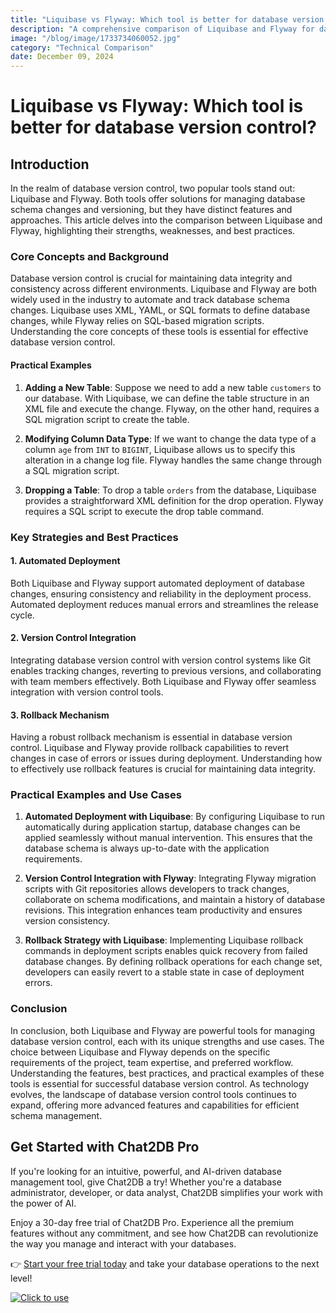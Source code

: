 ```yaml
---
title: "Liquibase vs Flyway: Which tool is better for database version control?"
description: "A comprehensive comparison of Liquibase and Flyway for database version control, exploring their features, advantages, and best practices."
image: "/blog/image/1733734060052.jpg"
category: "Technical Comparison"
date: December 09, 2024
---
```


# Liquibase vs Flyway: Which tool is better for database version control?

## Introduction

In the realm of database version control, two popular tools stand out: Liquibase and Flyway. Both tools offer solutions for managing database schema changes and versioning, but they have distinct features and approaches. This article delves into the comparison between Liquibase and Flyway, highlighting their strengths, weaknesses, and best practices.

### Core Concepts and Background

Database version control is crucial for maintaining data integrity and consistency across different environments. Liquibase and Flyway are both widely used in the industry to automate and track database schema changes. Liquibase uses XML, YAML, or SQL formats to define database changes, while Flyway relies on SQL-based migration scripts. Understanding the core concepts of these tools is essential for effective database version control.

#### Practical Examples

1. **Adding a New Table**: Suppose we need to add a new table `customers` to our database. With Liquibase, we can define the table structure in an XML file and execute the change. Flyway, on the other hand, requires a SQL migration script to create the table.

2. **Modifying Column Data Type**: If we want to change the data type of a column `age` from `INT` to `BIGINT`, Liquibase allows us to specify this alteration in a change log file. Flyway handles the same change through a SQL migration script.

3. **Dropping a Table**: To drop a table `orders` from the database, Liquibase provides a straightforward XML definition for the drop operation. Flyway requires a SQL script to execute the drop table command.

### Key Strategies and Best Practices

#### 1. Automated Deployment

Both Liquibase and Flyway support automated deployment of database changes, ensuring consistency and reliability in the deployment process. Automated deployment reduces manual errors and streamlines the release cycle.

#### 2. Version Control Integration

Integrating database version control with version control systems like Git enables tracking changes, reverting to previous versions, and collaborating with team members effectively. Both Liquibase and Flyway offer seamless integration with version control tools.

#### 3. Rollback Mechanism

Having a robust rollback mechanism is essential in database version control. Liquibase and Flyway provide rollback capabilities to revert changes in case of errors or issues during deployment. Understanding how to effectively use rollback features is crucial for maintaining data integrity.

### Practical Examples and Use Cases

1. **Automated Deployment with Liquibase**: By configuring Liquibase to run automatically during application startup, database changes can be applied seamlessly without manual intervention. This ensures that the database schema is always up-to-date with the application requirements.

2. **Version Control Integration with Flyway**: Integrating Flyway migration scripts with Git repositories allows developers to track changes, collaborate on schema modifications, and maintain a history of database revisions. This integration enhances team productivity and ensures version consistency.

3. **Rollback Strategy with Liquibase**: Implementing Liquibase rollback commands in deployment scripts enables quick recovery from failed database changes. By defining rollback operations for each change set, developers can easily revert to a stable state in case of deployment errors.

### Conclusion

In conclusion, both Liquibase and Flyway are powerful tools for managing database version control, each with its unique strengths and use cases. The choice between Liquibase and Flyway depends on the specific requirements of the project, team expertise, and preferred workflow. Understanding the features, best practices, and practical examples of these tools is essential for successful database version control. As technology evolves, the landscape of database version control tools continues to expand, offering more advanced features and capabilities for efficient schema management.

## Get Started with Chat2DB Pro

If you're looking for an intuitive, powerful, and AI-driven database management tool, give Chat2DB a try! Whether you're a database administrator, developer, or data analyst, Chat2DB simplifies your work with the power of AI.

Enjoy a 30-day free trial of Chat2DB Pro. Experience all the premium features without any commitment, and see how Chat2DB can revolutionize the way you manage and interact with your databases.

👉 [Start your free trial today](https://chat2db.ai/pricing) and take your database operations to the next level!


[![Click to use](/image/blog/bg/chat2db.jpg)](https://chat2db.ai/)
